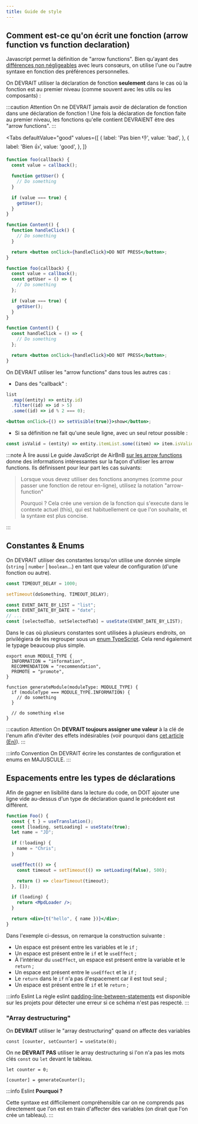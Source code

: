 ```yaml
---
title: Guide de style
---
```



## Comment est-ce qu'on écrit une fonction (arrow function vs function declaration)

Javascript permet la définition de "arrow functions". Bien qu'ayant des [différences non négligeables](https://developer.mozilla.org/en-US/docs/Web/JavaScript/Reference/Functions/Arrow_functions) avec leurs consœurs, on utilise l'une ou l'autre syntaxe en fonction des préférences personnelles.

On DEVRAIT utiliser la déclaration de fonction **seulement** dans le cas où la fonction est au premier niveau (comme souvent avec les utils ou les composants) :

:::caution Attention
On ne DEVRAIT jamais avoir de déclaration de fonction dans une déclaration de fonction ! Une fois la déclaration de fonction faite au premier niveau, les fonctions qu'elle contient DEVRAIENT être des "arrow functions".
:::

<Tabs
  defaultValue="good"
  values={[
    { label: 'Pas bien 👎', value: 'bad', },
    { label: 'Bien 👍', value: 'good', },
  ]}
>
  <TabItem value="bad">

```jsx title="/src/utils/foo.js"
function foo(callback) {
  const value = callback();

  function getUser() {
    // Do something
  }

  if (value === true) {
    getUser();
  }
}
```

```jsx title="/src/components/Content.js"
function Content() {
  function handleClick() {
    // Do something
  }

  return <button onClick={handleClick}>DO NOT PRESS</button>;
}
```

  </TabItem>
  <TabItem value="good">

```jsx title="/src/utils/foo.js"
function foo(callback) {
  const value = callback();
  const getUser = () => {
    // Do something
  };

  if (value === true) {
    getUser();
  }
}
```

```jsx title="/src/components/Content.js"
function Content() {
  const handleClick = () => {
    // Do something
  };

  return <button onClick={handleClick}>DO NOT PRESS</button>;
}
```

  </TabItem>
</Tabs>

On DEVRAIT utiliser les "arrow functions" dans tous les autres cas :

- Dans des "callback" :

```jsx
list
  .map((entity) => entity.id)
  .filter((id) => id > 5)
  .some((id) => id % 2 === 0);

<button onClick={() => setVisible(true)}>show</button>;
```

- Si sa définition ne fait qu'une seule ligne, avec un seul retour possible :

```js
const isValid = (entity) => entity.itemList.some((item) => item.isValid);
```

:::note À lire aussi
Le guide JavaScript de AirBnB [sur les arrow functions](https://github.com/airbnb/javascript#arrow-functions) donne des informations intéressantes sur la façon d'utiliser les arrow functions. Ils définissent pour leur part les cas suivants:

> Lorsque vous devez utiliser des fonctions anonymes (comme pour passer une fonction de retour en-ligne), utilisez la notation "arrow-function"
>
> Pourquoi ? Cela crée une version de la fonction qui s'execute dans le contexte actuel (this), qui est habituellement ce que l'on souhaite, et la syntaxe est plus concise.

:::

## Constantes & Enums

On DEVRAIT utiliser des constantes lorsqu'on utilise une donnée simple (`string` | `number` | `boolean`...) en tant que valeur de configuration (d'une fonction ou autre).

```jsx
const TIMEOUT_DELAY = 1000;

setTimeout(doSomething, TIMEOUT_DELAY);
```

```jsx
const EVENT_DATE_BY_LIST = "list";
const EVENT_DATE_BY_DATE = "date";
// ...
const [selectedTab, setSelectedTab] = useState(EVENT_DATE_BY_LIST);
```

Dans le cas où plusieurs constantes sont utilisées à plusieurs endroits, on privilégiera de les regrouper sous un [enum TypeScript](https://www.typescriptlang.org/docs/handbook/enums.html). Cela rend également le typage beaucoup plus simple.

```tsx
export enum MODULE_TYPE {
  INFORMATION = "information",
  RECOMMENDATION = "recommendation",
  PROMOTE = "promote",
}

function generateModule(moduleType: MODULE_TYPE) {
  if (moduleType === MODULE_TYPE.INFORMATION) {
    // do something
  }

  // do something else
}
```

:::caution Attention
On **DEVRAIT toujours assigner une valeur** à la clé de l'enum afin d'éviter des effets indésirables (voir pourquoi dans [cet article (En)](https://blog.beraliv.dev/2022-09-10-with-or-without-enums#numeric-enums-are-not-type-safe)).
:::

:::info Convention
On DEVRAIT écrire les constantes de configuration et enums en MAJUSCULE.
:::

## Espacements entre les types de déclarations

Afin de gagner en lisibilité dans la lecture du code, on DOIT ajouter une ligne vide au-dessus d'un type de déclaration quand le précédent est différent.

```jsx
function Foo() {
  const { t } = useTranslation();
  const [loading, setLoading] = useState(true);
  let name = "JD";

  if (!loading) {
    name = "Chris";
  }

  useEffect(() => {
    const timeout = setTimeout(() => setLoading(false), 500);

    return () => clearTimeout(timeout);
  }, []);

  if (loading) {
    return <MpdLoader />;
  }

  return <div>{t("hello", { name })}</div>;
}
```

Dans l'exemple ci-dessus, on remarque la construction suivante :

- Un espace est présent entre les variables et le `if` ;
- Un espace est présent entre le `if` et le `useEffect` ;
- À l'intérieur du `useEffect`, un espace est présent entre la variable et le `return` ;
- Un espace est présent entre le `useEffect` et le `if` ;
- Le `return` dans le `if` n'a pas d'espacement car il est tout seul ;
- Un espace est présent entre le `if` et le `return` ;

:::info Eslint
La règle eslint [padding-line-between-statements](https://eslint.org/docs/latest/rules/padding-line-between-statements) est disponible sur les projets pour détecter une erreur si ce schéma n'est pas respecté.
:::

### "Array destructuring"

On **DEVRAIT** utiliser le "array destructuring" quand on affecte des variables

```tsx
const [counter, setCounter] = useState(0);
```

On ne **DEVRAIT PAS** utiliser le array destructuring si l'on n'a pas les mots clés `const` ou `let` devant le tableau.

```tsx
let counter = 0;

[counter] = generateCounter();
```

:::info Eslint
**Pourquoi ?**

Cette syntaxe est difficilement compréhensible car on ne comprends pas directement que l'on est en train d'affecter des variables (on dirait que l'on crée un tableau).
:::
